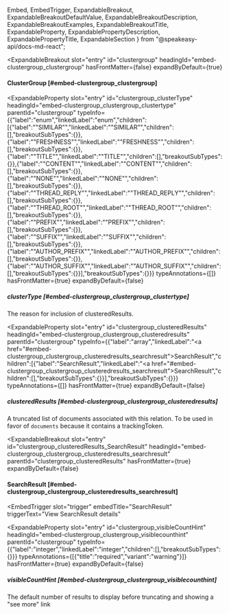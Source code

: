   Embed,
  EmbedTrigger,
  ExpandableBreakout,
  ExpandableBreakoutDefaultValue,
  ExpandableBreakoutDescription,
  ExpandableBreakoutExamples,
  ExpandableBreakoutTitle,
  ExpandableProperty,
  ExpandablePropertyDescription,
  ExpandablePropertyTitle,
  ExpandableSection
} from "@speakeasy-api/docs-md-react";

<ExpandableSection>

<ExpandableBreakout
  slot="entry"
  id="clustergroup"
  headingId="embed-clustergroup_clustergroup"
  hasFrontMatter={false}
  expandByDefault={true}
>

<ExpandableBreakoutTitle slot="title">

#### ClusterGroup [#embed-clustergroup_clustergroup]

</ExpandableBreakoutTitle>

<ExpandableBreakoutDescription slot="description">

</ExpandableBreakoutDescription>

<ExpandableBreakoutExamples slot="examples">

</ExpandableBreakoutExamples>

<ExpandableBreakoutDefaultValue slot="defaultValue">

</ExpandableBreakoutDefaultValue>

</ExpandableBreakout>

<ExpandableProperty
  slot="entry"
  id="clustergroup_clusterType"
  headingId="embed-clustergroup_clustergroup_clustertype"
  parentId="clustergroup"
  typeInfo={{"label":"enum","linkedLabel":"enum","children":[{"label":"\"SIMILAR\"","linkedLabel":"\"SIMILAR\"","children":[],"breakoutSubTypes":{}},{"label":"\"FRESHNESS\"","linkedLabel":"\"FRESHNESS\"","children":[],"breakoutSubTypes":{}},{"label":"\"TITLE\"","linkedLabel":"\"TITLE\"","children":[],"breakoutSubTypes":{}},{"label":"\"CONTENT\"","linkedLabel":"\"CONTENT\"","children":[],"breakoutSubTypes":{}},{"label":"\"NONE\"","linkedLabel":"\"NONE\"","children":[],"breakoutSubTypes":{}},{"label":"\"THREAD_REPLY\"","linkedLabel":"\"THREAD_REPLY\"","children":[],"breakoutSubTypes":{}},{"label":"\"THREAD_ROOT\"","linkedLabel":"\"THREAD_ROOT\"","children":[],"breakoutSubTypes":{}},{"label":"\"PREFIX\"","linkedLabel":"\"PREFIX\"","children":[],"breakoutSubTypes":{}},{"label":"\"SUFFIX\"","linkedLabel":"\"SUFFIX\"","children":[],"breakoutSubTypes":{}},{"label":"\"AUTHOR_PREFIX\"","linkedLabel":"\"AUTHOR_PREFIX\"","children":[],"breakoutSubTypes":{}},{"label":"\"AUTHOR_SUFFIX\"","linkedLabel":"\"AUTHOR_SUFFIX\"","children":[],"breakoutSubTypes":{}}],"breakoutSubTypes":{}}}
  typeAnnotations={[]}
  hasFrontMatter={true}
  expandByDefault={false}
>

<ExpandablePropertyTitle slot="title">

##### clusterType [#embed-clustergroup_clustergroup_clustertype]

</ExpandablePropertyTitle>

<ExpandablePropertyDescription slot="description">

The reason for inclusion of clusteredResults.

</ExpandablePropertyDescription>

</ExpandableProperty>

<ExpandableProperty
  slot="entry"
  id="clustergroup_clusteredResults"
  headingId="embed-clustergroup_clustergroup_clusteredresults"
  parentId="clustergroup"
  typeInfo={{"label":"array","linkedLabel":"<a href=\"#embed-clustergroup_clustergroup_clusteredresults_searchresult\">SearchResult</a>","children":[{"label":"SearchResult","linkedLabel":"<a href=\"#embed-clustergroup_clustergroup_clusteredresults_searchresult\">SearchResult</a>","children":[],"breakoutSubTypes":{}}],"breakoutSubTypes":{}}}
  typeAnnotations={[]}
  hasFrontMatter={true}
  expandByDefault={false}
>

<ExpandablePropertyTitle slot="title">

##### clusteredResults [#embed-clustergroup_clustergroup_clusteredresults]

</ExpandablePropertyTitle>

<ExpandablePropertyDescription slot="description">

A truncated list of documents associated with this relation. To be used in favor of `documents` because it contains a trackingToken.

</ExpandablePropertyDescription>

</ExpandableProperty>

<ExpandableBreakout
  slot="entry"
  id="clustergroup_clusteredResults_SearchResult"
  headingId="embed-clustergroup_clustergroup_clusteredresults_searchresult"
  parentId="clustergroup_clusteredResults"
  hasFrontMatter={true}
  expandByDefault={false}
>

<ExpandableBreakoutTitle slot="title">

#### SearchResult [#embed-clustergroup_clustergroup_clusteredresults_searchresult]

</ExpandableBreakoutTitle>

<ExpandableBreakoutDescription slot="description">

</ExpandableBreakoutDescription>

<ExpandableBreakoutExamples slot="examples">

</ExpandableBreakoutExamples>

<ExpandableBreakoutDefaultValue slot="defaultValue">

</ExpandableBreakoutDefaultValue>

<Embed slot="embed">

<EmbedTrigger
  slot="trigger"
  embedTitle="SearchResult"
  triggerText="View SearchResult details"
>

<Embedsearchresult />

</EmbedTrigger>

</Embed>

</ExpandableBreakout>

<ExpandableProperty
  slot="entry"
  id="clustergroup_visibleCountHint"
  headingId="embed-clustergroup_clustergroup_visiblecounthint"
  parentId="clustergroup"
  typeInfo={{"label":"integer","linkedLabel":"integer","children":[],"breakoutSubTypes":{}}}
  typeAnnotations={[{"title":"required","variant":"warning"}]}
  hasFrontMatter={true}
  expandByDefault={false}
>

<ExpandablePropertyTitle slot="title">

##### visibleCountHint [#embed-clustergroup_clustergroup_visiblecounthint]

</ExpandablePropertyTitle>

<ExpandablePropertyDescription slot="description">

The default number of results to display before truncating and showing a "see more" link

</ExpandablePropertyDescription>

</ExpandableProperty>

</ExpandableSection>